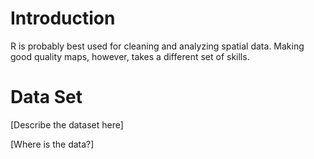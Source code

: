 # Introduction

R is probably best used for cleaning and analyzing spatial data. Making good quality maps, however, takes a different set of skills.


# Data Set

[Describe the dataset here]

[Where is the data?]



